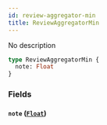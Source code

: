```yaml
---
id: review-aggregator-min
title: ReviewAggregatorMin
---
```


No description

```graphql
type ReviewAggregatorMin {
  note: Float
}
```

### Fields

#### `note` ([`Float`](/v1/scalars/float))
